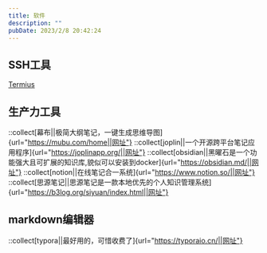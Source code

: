 ```yaml
---
title: 软件
description: ""
pubDate: 2023/2/8 20:42:24
---
```


## SSH工具

[Termius](https://www.termius.com/)

## 生产力工具

::collect[幕布||极简大纲笔记，一键生成思维导图]{url="https://mubu.com/home||网址"}
::collect[joplin||一个开源跨平台笔记应用程序]{url="https://joplinapp.org/||网址"}
::collect[obsidian||黑曜石是一个功能强大且可扩展的知识库,貌似可以安装到docker]{url="https://obsidian.md/||网址"}
::collect[notion||在线笔记合一系统]{url="https://www.notion.so/||网址"}
::collect[思源笔记||思源笔记是一款本地优先的个人知识管理系统]{url="https://b3log.org/siyuan/index.html||网址"}

## markdown编辑器

::collect[typora||最好用的，可惜收费了]{url="https://typoraio.cn/||网址"}
